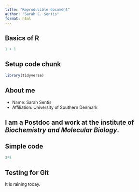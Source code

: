 ```yaml
---
title: "Reproducible document"
author: "Sarah C. Sentis"
format: html
---
```


## Basics of R

```r
1 + 1 
```
## Setup code chunk 

```r
library(tidyverse)
```
## About me 
- Name: Sarah Sentis 
- Affiliation: University of Southern Denmark 

I am a **Postdoc** and work at the institute of *Biochemistry and Molecular Biology*.
---

## Simple code
```r
3*3
```

## Testing for Git 
It is raining today. 


